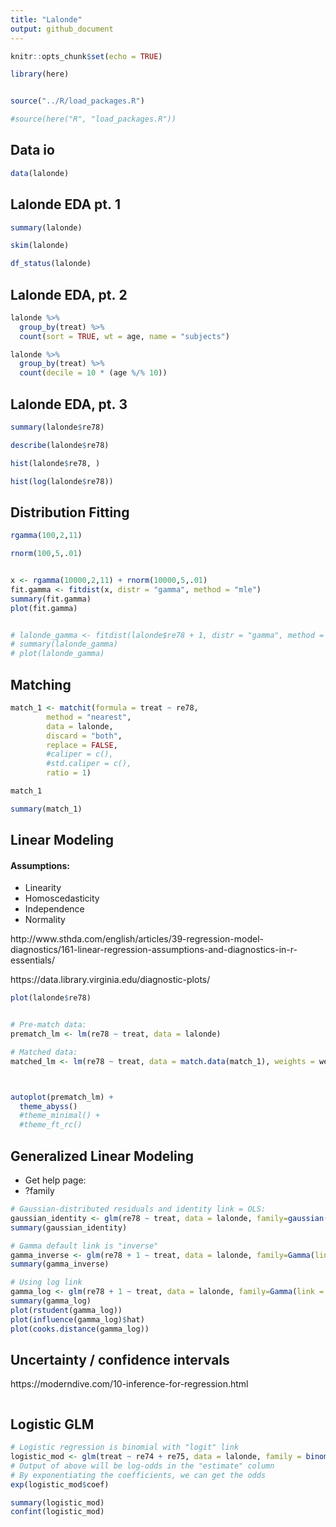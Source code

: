 ```yaml
---
title: "Lalonde"
output: github_document
---
```


```r

knitr::opts_chunk$set(echo = TRUE)

library(here)


source("../R/load_packages.R")

#source(here("R", "load_packages.R"))

```


## Data io

```r

data(lalonde)

```


## Lalonde EDA pt. 1

```r

summary(lalonde)

skim(lalonde)

df_status(lalonde)

```


## Lalonde EDA, pt. 2

```r


lalonde %>% 
  group_by(treat) %>% 
  count(sort = TRUE, wt = age, name = "subjects")

lalonde %>% 
  group_by(treat) %>% 
  count(decile = 10 * (age %/% 10))


```


## Lalonde EDA, pt. 3

```r

summary(lalonde$re78)

describe(lalonde$re78)

hist(lalonde$re78, )

hist(log(lalonde$re78))

```


## Distribution Fitting

```r


rgamma(100,2,11)

rnorm(100,5,.01)


x <- rgamma(10000,2,11) + rnorm(10000,5,.01)
fit.gamma <- fitdist(x, distr = "gamma", method = "mle")
summary(fit.gamma)
plot(fit.gamma)


# lalonde_gamma <- fitdist(lalonde$re78 + 1, distr = "gamma", method = "mle")
# summary(lalonde_gamma)
# plot(lalonde_gamma)

```

## Matching

```r


match_1 <- matchit(formula = treat ~ re78, 
        method = "nearest",
        data = lalonde,
        discard = "both", 
        replace = FALSE, 
        #caliper = c(),
        #std.caliper = c(),
        ratio = 1)

match_1

summary(match_1)

```


## Linear Modeling

#### Assumptions:
* Linearity
* Homoscedasticity
* Independence
* Normality

http://www.sthda.com/english/articles/39-regression-model-diagnostics/161-linear-regression-assumptions-and-diagnostics-in-r-essentials/

https://data.library.virginia.edu/diagnostic-plots/

```r

plot(lalonde$re78)


# Pre-match data:
prematch_lm <- lm(re78 ~ treat, data = lalonde)

# Matched data:
matched_lm <- lm(re78 ~ treat, data = match.data(match_1), weights = weights)



autoplot(prematch_lm) +
  theme_abyss()
  #theme_minimal() + 
  #theme_ft_rc()

```



## Generalized Linear Modeling
* Get help page:
* ?family

```r




# Gaussian-distributed residuals and identity link = OLS:
gaussian_identity <- glm(re78 ~ treat, data = lalonde, family=gaussian(link = "identity"))
summary(gaussian_identity)

# Gamma default link is "inverse"
gamma_inverse <- glm(re78 + 1 ~ treat, data = lalonde, family=Gamma(link = "inverse"))
summary(gamma_inverse)

# Using log link
gamma_log <- glm(re78 + 1 ~ treat, data = lalonde, family=Gamma(link = "log"))
summary(gamma_log)
plot(rstudent(gamma_log))
plot(influence(gamma_log)$hat)
plot(cooks.distance(gamma_log))

```


## Uncertainty / confidence intervals

https://moderndive.com/10-inference-for-regression.html

```r




```

## Logistic GLM

```r

# Logistic regression is binomial with "logit" link
logistic_mod <- glm(treat ~ re74 + re75, data = lalonde, family = binomial(link="logit"))
# Output of above will be log-odds in the "estimate" column
# By exponentiating the coefficients, we can get the odds
exp(logistic_mod$coef)

summary(logistic_mod)
confint(logistic_mod)


```